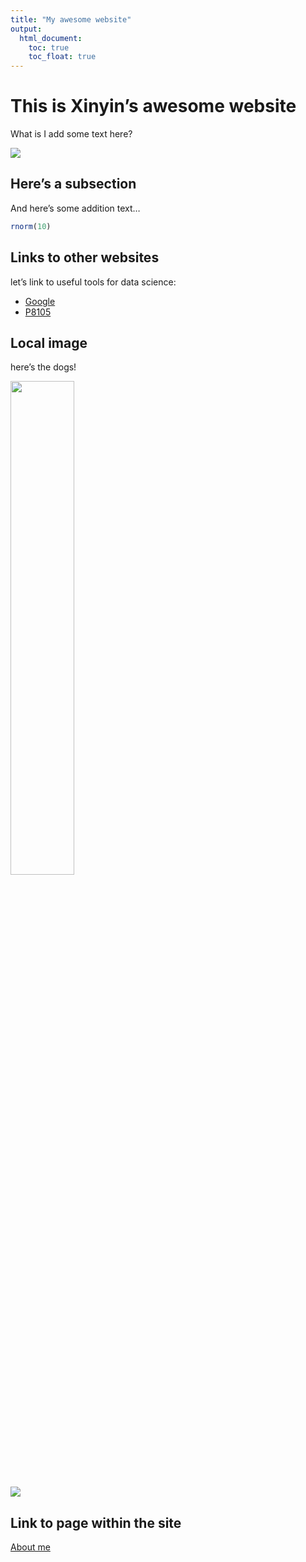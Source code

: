```yaml
---
title: "My awesome website"
output: 
  html_document:
    toc: true
    toc_float: true
---
```


# This is Xinyin's awesome website

What is I add some text here?

![](https://media.giphy.com/media/drXGoW1iudhKw/giphy.gif)

## Here's a subsection

And here's some addition text...

```r
rnorm(10)
```

## Links to other websites

let's link to useful tools for data science:

* [Google](https://www.google.com/)
* [P8105](https://p8105.com)

## Local image

here's the dogs!

<img src="images/1.jpeg" style = "width:45%">

![](images/1.jpeg)


## Link to page within the site

[About me](about.html)



















